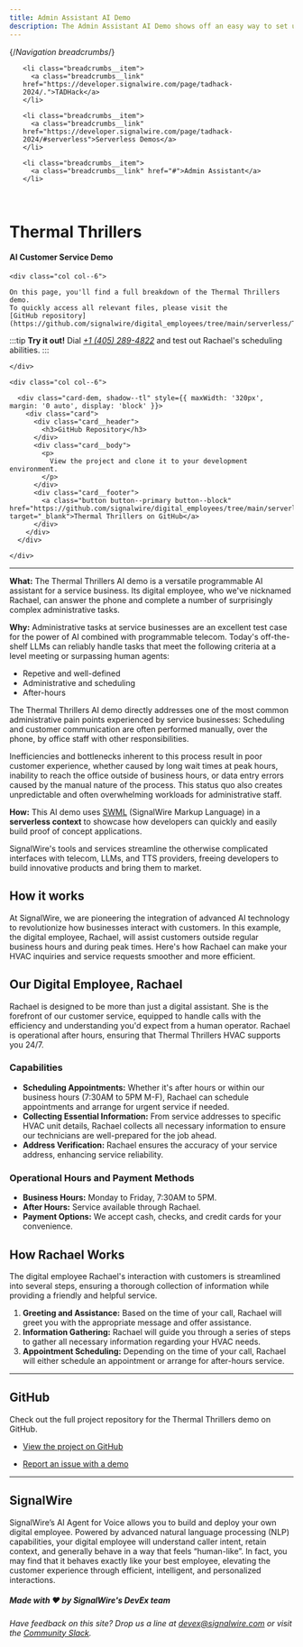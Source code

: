 ---
title: Admin Assistant AI Demo
description: The Admin Assistant AI Demo shows off an easy way to set up a fully functional digital employee to handle scheduling for a busy service business using SignalWire APIs.
---

{/*Navigation breadcrumbs*/}
<nav aria-label="breadcrumbs">
  <ul class="breadcrumbs">

    <li class="breadcrumbs__item">
      <a class="breadcrumbs__link" href="https://developer.signalwire.com/page/tadhack-2024/.">TADHack</a>
    </li>

    <li class="breadcrumbs__item">
      <a class="breadcrumbs__link" href="https://developer.signalwire.com/page/tadhack-2024/#serverless">Serverless Demos</a>
    </li>

    <li class="breadcrumbs__item">
      <a class="breadcrumbs__link" href="#">Admin Assistant</a>
    </li>

  </ul>
</nav>

<br/>

# Thermal Thrillers

#### AI Customer Service Demo

<div class="row">
    
    <div class="col col--6">

    On this page, you'll find a full breakdown of the Thermal Thrillers demo. 
    To quickly access all relevant files, please visit the 
    [GitHub repository](https://github.com/signalwire/digital_employees/tree/main/serverless/Thermal_Thrillers).

:::tip
**Try it out!** 
Dial *<a href="tel:+14052894822">+1 (405) 289-4822</a>* and test out Rachael's scheduling abilities.
:::

    </div>

    <div class="col col--6">

      <div class="card-dem, shadow--tl" style={{ maxWidth: '320px', margin: '0 auto', display: 'block' }}>
        <div class="card">
          <div class="card__header">
            <h3>GitHub Repository</h3>
          </div>
          <div class="card__body">
            <p>
              View the project and clone it to your development environment.
            </p>
          </div>
          <div class="card__footer">
            <a class="button button--primary button--block" href="https://github.com/signalwire/digital_employees/tree/main/serverless/Thermal_Thrillers" target="_blank">Thermal Thrillers on GitHub</a>
          </div>
        </div>
      </div>

    </div>

</div>

---

**What:** The Thermal Thrillers AI demo is a versatile programmable AI assistant for a service business.
Its digital employee, who we've nicknamed Rachael, can answer the phone and complete a number of surprisingly complex administrative tasks.

**Why:** Administrative tasks at service businesses are an excellent test case for the power of AI combined with programmable telecom.
Today's off-the-shelf LLMs can reliably handle tasks that meet the following criteria at a level meeting or surpassing human agents:
 - Repetive and well-defined
 - Administrative and scheduling
 - After-hours

The Thermal Thrillers AI demo directly addresses one of the most common administrative pain points experienced by service businesses:
Scheduling and customer communication are often performed manually, over the phone, by office staff with other responsibilities.

Inefficiencies and bottlenecks inherent to this process result in poor customer experience,
whether caused by long wait times at peak hours, 
inability to reach the office outside of business hours, 
or data entry errors caused by the manual nature of the process.
This status quo also creates unpredictable and often overwhelming workloads for administrative staff.

**How:** This AI demo uses [SWML](https://developer.signalwire.com/swml) (SignalWire Markup Language)
in a **serverless context** to showcase how developers can quickly and easily build proof of concept applications.

SignalWire's tools and services streamline the otherwise complicated interfaces with telecom, LLMs, and TTS providers,
freeing developers to build innovative products and bring them to market.

## How it works

At SignalWire, we are pioneering the integration of advanced AI technology to revolutionize how businesses interact with customers. 
In this example, the digital employee, Rachael, will assist customers outside regular business hours and during peak times. 
Here's how Rachael can make your HVAC inquiries and service requests smoother and more efficient.

## Our Digital Employee, Rachael

Rachael is designed to be more than just a digital assistant. She is the forefront of our customer service, equipped to handle calls with the efficiency and understanding you'd expect from a human operator. Rachael is operational after hours, ensuring that Thermal Thrillers HVAC supports you 24/7.

### **Capabilities**

- **Scheduling Appointments:** Whether it's after hours or within our business hours (7:30AM to 5PM M-F), Rachael can schedule appointments and arrange for urgent service if needed.
- **Collecting Essential Information:** From service addresses to specific HVAC unit details, Rachael collects all necessary information to ensure our technicians are well-prepared for the job ahead.
- **Address Verification:** Rachael ensures the accuracy of your service address, enhancing service reliability.

### **Operational Hours and Payment Methods**

- **Business Hours:** Monday to Friday, 7:30AM to 5PM.
- **After Hours:** Service available through Rachael.
- **Payment Options:** We accept cash, checks, and credit cards for your convenience.

## How Rachael Works

The digital employee Rachael's interaction with customers is streamlined into several steps, ensuring a thorough collection of information while providing a friendly and helpful service.

1. **Greeting and Assistance:** Based on the time of your call, Rachael will greet you with the appropriate message and offer assistance.
2. **Information Gathering:** Rachael will guide you through a series of steps to gather all necessary information regarding your HVAC needs.
3. **Appointment Scheduling:** Depending on the time of your call, Rachael will either schedule an appointment or arrange for after-hours service.

---------------------

## GitHub

Check out the full project repository for the Thermal Thrillers demo on GitHub.

  - [View the project on GitHub](https://github.com/signalwire/digital_employees/tree/main/serverless/Thermal_Thrillers)

  - [Report an issue with a demo](https://github.com/signalwire/digital_employees/issues)

---

## SignalWire

 SignalWire’s AI Agent for Voice allows you to build and deploy your own digital employee. Powered by advanced natural language processing (NLP) capabilities, your digital employee will understand caller intent, retain context, and generally behave in a way that feels “human-like”.  In fact, you may find that it behaves exactly like your best employee, elevating the customer experience through efficient, intelligent, and personalized interactions.

##### Made with ❤️ by SignalWire's DevEx team

*Have feedback on this site? Drop us a line at devex@signalwire.com or visit the [Community Slack](https://signalwire-community.slack.com/).*
